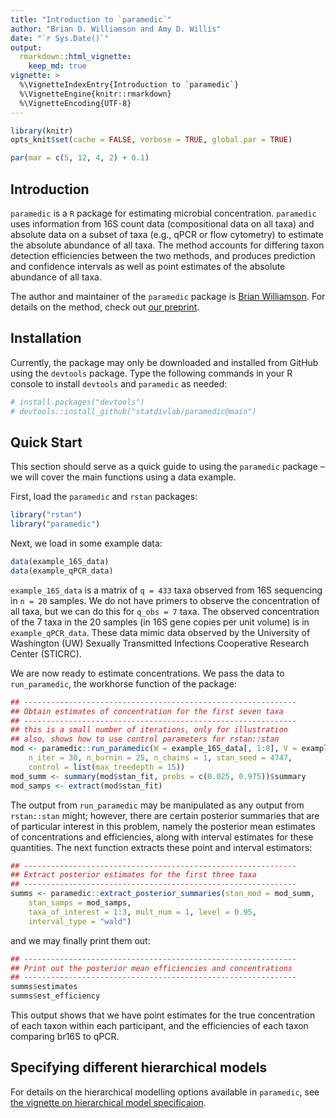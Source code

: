 ```yaml
---
title: "Introduction to `paramedic`"
author: "Brian D. Williamson and Amy D. Willis"
date: "`r Sys.Date()`"
output:
  rmarkdown::html_vignette:
    keep_md: true
vignette: >
  %\VignetteIndexEntry{Introduction to `paramedic`}
  %\VignetteEngine{knitr::rmarkdown}
  %\VignetteEncoding{UTF-8}
---
```


```r
library(knitr)
opts_knit$set(cache = FALSE, verbose = TRUE, global.par = TRUE)
```

```r
par(mar = c(5, 12, 4, 2) + 0.1)
```

## Introduction

`paramedic` is a `R` package for estimating microbial concentration. `paramedic` uses information from 16S count data (compositional data on all taxa) and absolute data on a subset of taxa (e.g., qPCR or flow cytometry) to estimate the absolute abundance of all taxa. The method accounts for differing taxon detection efficiencies between the two methods, and produces prediction and confidence intervals as well as point estimates of the absolute abundance of all taxa.

The author and maintainer of the `paramedic` package is [Brian Williamson](https://bdwilliamson.github.io/). For details on the method, check out [our preprint](https://www.biorxiv.org/content/10.1101/761486v1).

## Installation

Currently, the package may only be downloaded and installed from GitHub using the `devtools` package. Type the following commands in your R console to install `devtools` and `paramedic` as needed:

```r
# install.packages("devtools")
# devtools::install_github("statdivlab/paramedic@main")
```

## Quick Start

This section should serve as a quick guide to using the `paramedic` package -- we will cover the main functions using a data example.

First, load the `paramedic` and `rstan` packages:
```r
library("rstan")
library("paramedic")
```

Next, we load in some example data:
```r
data(example_16S_data)
data(example_qPCR_data)
```

`example_16S_data` is a matrix of `q = 433` taxa observed from 16S sequencing in `n = 20` samples. We do not have primers to observe the concentration of all taxa, but we can do this for `q_obs = 7` taxa. The observed concentration of the 7 taxa in the 20 samples (in 16S gene copies per unit volume) is in `example_qPCR_data`. These data mimic data observed by the University of Washington (UW) Sexually Transmitted Infections Cooperative Research Center (STICRC). 

We are now ready to estimate concentrations. We pass the data to `run_paramedic`, the workhorse function of the package:

```r
## -------------------------------------------------------------
## Obtain estimates of concentration for the first seven taxa
## -------------------------------------------------------------
## this is a small number of iterations, only for illustration
## also, shows how to use control parameters for rstan::stan
mod <- paramedic::run_paramedic(W = example_16S_data[, 1:8], V = example_qPCR_data,
    n_iter = 30, n_burnin = 25, n_chains = 1, stan_seed = 4747,
    control = list(max_treedepth = 15))
mod_summ <- summary(mod$stan_fit, probs = c(0.025, 0.975))$summary
mod_samps <- extract(mod$stan_fit)
```

The output from `run_paramedic` may be manipulated as any output from `rstan::stan` might; however, there are certain posterior summaries that are of particular interest in this problem, namely the posterior mean estimates of concentrations and efficiencies, along with interval estimates for these quantities. The next function extracts these point and interval estimators:
```r
## -------------------------------------------------------------
## Extract posterior estimates for the first three taxa
## -------------------------------------------------------------
summs <- paramedic::extract_posterior_summaries(stan_mod = mod_summ,
    stan_samps = mod_samps,
    taxa_of_interest = 1:3, mult_num = 1, level = 0.95,
    interval_type = "wald")
```
and we may finally print them out:
```r
## -------------------------------------------------------------
## Print out the posterior mean efficiencies and concentrations
## -------------------------------------------------------------
summs$estimates
summs$est_efficiency
```

This output shows that we have point estimates for the true concentration of each taxon within each participant, and the efficiencies of each taxon comparing br16S to qPCR.

## Specifying different hierarchical models

For details on the hierarchical modelling options available in `paramedic`, see [the vignette on hierarchical model specificaion](hierarchical_model_specification.html).
